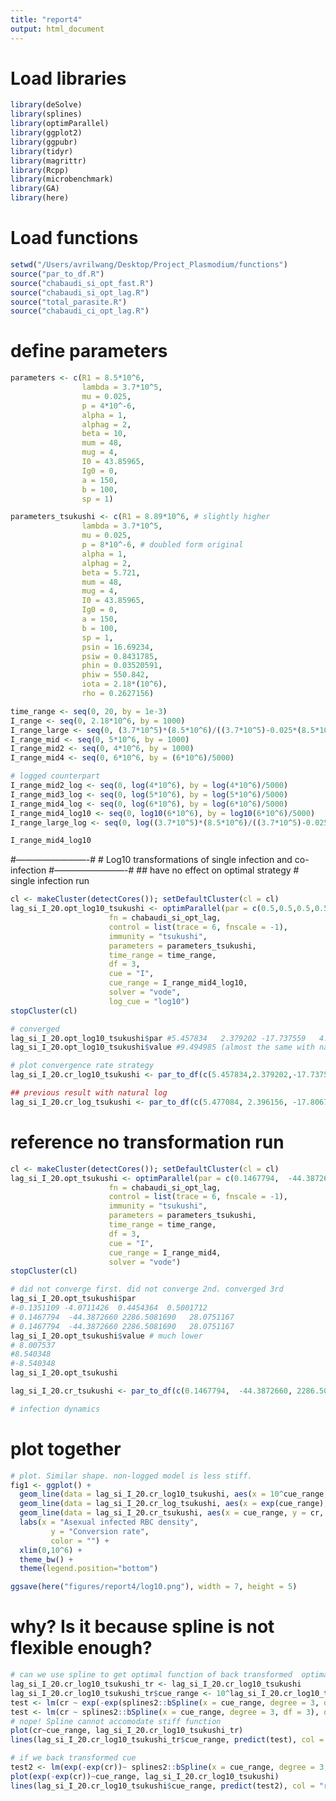 ```yaml
---
title: "report4"
output: html_document
---
```


# Load libraries
```r
library(deSolve)
library(splines)
library(optimParallel)
library(ggplot2)
library(ggpubr)
library(tidyr)
library(magrittr)
library(Rcpp)
library(microbenchmark)
library(GA)
library(here)
```

# Load functions
```r
setwd("/Users/avrilwang/Desktop/Project_Plasmodium/functions")
source("par_to_df.R")
source("chabaudi_si_opt_fast.R")
source("chabaudi_si_opt_lag.R")
source("total_parasite.R")
source("chabaudi_ci_opt_lag.R")
```

# define parameters
```r
parameters <- c(R1 = 8.5*10^6,
                lambda = 3.7*10^5,
                mu = 0.025, 
                p = 4*10^-6,
                alpha = 1, 
                alphag = 2, 
                beta = 10, 
                mum = 48, 
                mug = 4, 
                I0 = 43.85965, 
                Ig0 = 0, 
                a = 150, 
                b = 100, 
                sp = 1)

parameters_tsukushi <- c(R1 = 8.89*10^6, # slightly higher
                lambda = 3.7*10^5,
                mu = 0.025, 
                p = 8*10^-6, # doubled form original
                alpha = 1, 
                alphag = 2, 
                beta = 5.721, 
                mum = 48, 
                mug = 4, 
                I0 = 43.85965, 
                Ig0 = 0, 
                a = 150, 
                b = 100, 
                sp = 1,
                psin = 16.69234,
                psiw = 0.8431785,
                phin = 0.03520591, 
                phiw = 550.842,
                iota = 2.18*(10^6),
                rho = 0.2627156)

time_range <- seq(0, 20, by = 1e-3)
I_range <- seq(0, 2.18*10^6, by = 1000) 
I_range_large <- seq(0, (3.7*10^5)*(8.5*10^6)/((3.7*10^5)-0.025*(8.5*10^6)), by = 1000) 
I_range_mid <- seq(0, 5*10^6, by = 1000)
I_range_mid2 <- seq(0, 4*10^6, by = 1000)
I_range_mid4 <- seq(0, 6*10^6, by = (6*10^6)/5000)

# logged counterpart
I_range_mid2_log <- seq(0, log(4*10^6), by = log(4*10^6)/5000)
I_range_mid3_log <- seq(0, log(5*10^6), by = log(5*10^6)/5000)
I_range_mid4_log <- seq(0, log(6*10^6), by = log(6*10^6)/5000)
I_range_mid4_log10 <- seq(0, log10(6*10^6), by = log10(6*10^6)/5000)
I_range_large_log <- seq(0, log((3.7*10^5)*(8.5*10^6)/((3.7*10^5)-0.025*(8.5*10^6))), by = log((3.7*10^5)*(8.5*10^6)/((3.7*10^5)-0.025*(8.5*10^6)))/10000)

I_range_mid4_log10
```

#-------------------------#
# Log10 transformations of single infection and co-infection
#-------------------------#
## have no effect on optimal strategy
# single infection run 
```r
cl <- makeCluster(detectCores()); setDefaultCluster(cl = cl)
lag_si_I_20.opt_log10_tsukushi <- optimParallel(par = c(0.5,0.5,0.5,0.5),# new parameter search space
                      fn = chabaudi_si_opt_lag, 
                      control = list(trace = 6, fnscale = -1),
                      immunity = "tsukushi",
                      parameters = parameters_tsukushi,
                      time_range = time_range,
                      df = 3,
                      cue = "I",
                      cue_range = I_range_mid4_log10,
                      solver = "vode",
                      log_cue = "log10")
stopCluster(cl)

# converged
lag_si_I_20.opt_log10_tsukushi$par #5.457834   2.379202 -17.737559   4.565501
lag_si_I_20.opt_log10_tsukushi$value #9.494985 (almost the same with natural log)

# plot convergence rate strategy
lag_si_I_20.cr_log10_tsukushi <- par_to_df(c(5.457834,2.379202,-17.737559,4.565501), I_range_mid4_log10)

## previous result with natural log
lag_si_I_20.cr_log_tsukushi <- par_to_df(c(5.477084, 2.396156, -17.806718, 4.590146), I_range_mid4_log)

```

# reference no transformation run
```r
cl <- makeCluster(detectCores()); setDefaultCluster(cl = cl)
lag_si_I_20.opt_tsukushi <- optimParallel(par = c(0.1467794,  -44.3872660, 2286.5081690,   28.0751167),# new parameter search space
                      fn = chabaudi_si_opt_lag, 
                      control = list(trace = 6, fnscale = -1),
                      immunity = "tsukushi",
                      parameters = parameters_tsukushi,
                      time_range = time_range,
                      df = 3,
                      cue = "I",
                      cue_range = I_range_mid4,
                      solver = "vode")
stopCluster(cl)

# did not converge first. did not converge 2nd. converged 3rd
lag_si_I_20.opt_tsukushi$par 
#-0.1351109 -4.0711426  0.4454364  0.5001712
# 0.1467794  -44.3872660 2286.5081690   28.0751167
# 0.1467794  -44.3872660 2286.5081690   28.0751167
lag_si_I_20.opt_tsukushi$value # much lower
# 8.007537
#8.540348
#-8.540348 
lag_si_I_20.opt_tsukushi

lag_si_I_20.cr_tsukushi <- par_to_df(c(0.1467794,  -44.3872660, 2286.5081690,   28.0751167), I_range_mid4)

# infection dynamics

```

# plot together
```r
# plot. Similar shape. non-logged model is less stiff.
fig1 <- ggplot() +
  geom_line(data = lag_si_I_20.cr_log10_tsukushi, aes(x = 10^cue_range, y = cr, color = "log10(I)")) +
  geom_line(data = lag_si_I_20.cr_log_tsukushi, aes(x = exp(cue_range), y = cr, color = "log(I)"), linetype = 2) +
  geom_line(data = lag_si_I_20.cr_tsukushi, aes(x = cue_range, y = cr, color = "I")) +
  labs(x = "Asexual infected RBC density",
         y = "Conversion rate",
         color = "") +
  xlim(0,10^6) +
  theme_bw() +
  theme(legend.position="bottom") 

ggsave(here("figures/report4/log10.png"), width = 7, height = 5)
```

# why? Is it because spline is not flexible enough?
```r
# can we use spline to get optimal function of back transformed  optimal conversion rate from log() model?
lag_si_I_20.cr_log10_tsukushi_tr <- lag_si_I_20.cr_log10_tsukushi
lag_si_I_20.cr_log10_tsukushi_tr$cue_range <- 10^lag_si_I_20.cr_log10_tsukushi$cue_range
test <- lm(cr ~ exp(-exp(splines2::bSpline(x = cue_range, degree = 3, df = 3))), data = lag_si_I_20.cr_log10_tsukushi_tr)
test <- lm(cr ~ splines2::bSpline(x = cue_range, degree = 3, df = 3), data = lag_si_I_20.cr_log10_tsukushi_tr)
# nope! Spline cannot accomodate stiff function
plot(cr~cue_range, lag_si_I_20.cr_log10_tsukushi_tr)
lines(lag_si_I_20.cr_log10_tsukushi_tr$cue_range, predict(test), col = "red")

# if we back transformed cue
test2 <- lm(exp(-exp(cr))~ splines2::bSpline(x = cue_range, degree = 3, df = 3), data = lag_si_I_20.cr_log10_tsukushi)
plot(exp(-exp(cr))~cue_range, lag_si_I_20.cr_log10_tsukushi)
lines(lag_si_I_20.cr_log10_tsukushi$cue_range, predict(test2), col = "red")
```



